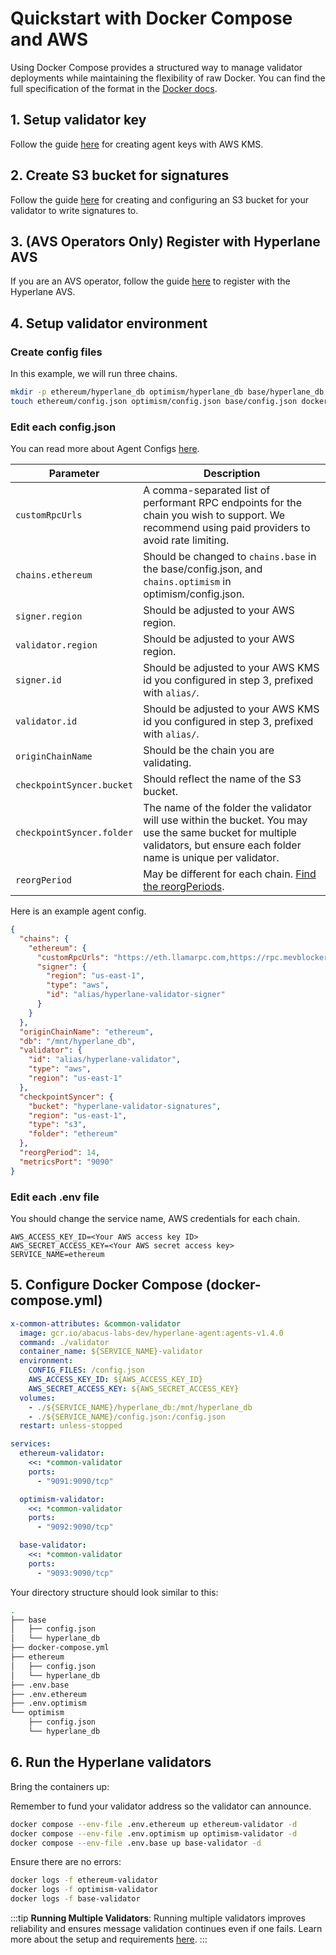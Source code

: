 # Quickstart with Docker Compose and AWS

Using Docker Compose provides a structured way to manage validator deployments while maintaining the flexibility of raw Docker. You can find the full specification of the format in the [Docker docs](https://docs.Docker.com/compose/compose-file/).

## 1. Setup validator key

Follow the guide [here](set-up-agent-keys.mdx#2-aws-kms) for creating agent keys with AWS KMS.

## 2. Create S3 bucket for signatures

Follow the guide [here](./validators/validator-signatures-aws.mdx) for creating and configuring an S3 bucket for your validator to write signatures to.

## 3. (AVS Operators Only) Register with Hyperlane AVS

If you are an AVS operator, follow the guide [here](../guides/avs-operator-guide.mdx#4-register-your-operator) to register with the Hyperlane AVS.

## 4. Setup validator environment

### Create config files

In this example, we will run three chains.

```bash
mkdir -p ethereum/hyperlane_db optimism/hyperlane_db base/hyperlane_db && \
touch ethereum/config.json optimism/config.json base/config.json docker-compose.yml .env.ethereum .env.optimism .env.base
```

### Edit each config.json

You can read more about Agent Configs [here](./agent-config.mdx).

| Parameter                 | Description                                                                                                                                                                |
| ------------------------- | -------------------------------------------------------------------------------------------------------------------------------------------------------------------------- |
| `customRpcUrls`           | A comma-separated list of performant RPC endpoints for the chain you wish to support. We recommend using paid providers to avoid rate limiting.                            |
| `chains.ethereum`         | Should be changed to `chains.base` in the base/config.json, and `chains.optimism` in optimism/config.json.                                                                 |
| `signer.region`           | Should be adjusted to your AWS region.                                                                                                                                     |
| `validator.region`        | Should be adjusted to your AWS region.                                                                                                                                     |
| `signer.id`               | Should be adjusted to your AWS KMS id you configured in step 3, prefixed with `alias/`.                                                                                    |
| `validator.id`            | Should be adjusted to your AWS KMS id you configured in step 3, prefixed with `alias/`.                                                                                    |
| `originChainName`         | Should be the chain you are validating.                                                                                                                                    |
| `checkpointSyncer.bucket` | Should reflect the name of the S3 bucket.                                                                                                                                  |
| `checkpointSyncer.folder` | The name of the folder the validator will use within the bucket. You may use the same bucket for multiple validators, but ensure each folder name is unique per validator. |
| `reorgPeriod`             | May be different for each chain. [Find the reorgPeriods](https://github.com/hyperlane-xyz/hyperlane-registry/tree/main/chains).                                            |

Here is an example agent config.

```json
{
  "chains": {
    "ethereum": {
      "customRpcUrls": "https://eth.llamarpc.com,https://rpc.mevblocker.io",
      "signer": {
        "region": "us-east-1",
        "type": "aws",
        "id": "alias/hyperlane-validator-signer"
      }
    }
  },
  "originChainName": "ethereum",
  "db": "/mnt/hyperlane_db",
  "validator": {
    "id": "alias/hyperlane-validator",
    "type": "aws",
    "region": "us-east-1"
  },
  "checkpointSyncer": {
    "bucket": "hyperlane-validator-signatures",
    "region": "us-east-1",
    "type": "s3",
    "folder": "ethereum"
  },
  "reorgPeriod": 14,
  "metricsPort": "9090"
}
```

### Edit each .env file

You should change the service name, AWS credentials for each chain.

```
AWS_ACCESS_KEY_ID=<Your AWS access key ID>
AWS_SECRET_ACCESS_KEY=<Your AWS secret access key>
SERVICE_NAME=ethereum
```

## 5. Configure Docker Compose (docker-compose.yml)

```yaml
x-common-attributes: &common-validator
  image: gcr.io/abacus-labs-dev/hyperlane-agent:agents-v1.4.0
  command: ./validator
  container_name: ${SERVICE_NAME}-validator
  environment:
    CONFIG_FILES: /config.json
    AWS_ACCESS_KEY_ID: ${AWS_ACCESS_KEY_ID}
    AWS_SECRET_ACCESS_KEY: ${AWS_SECRET_ACCESS_KEY}
  volumes:
    - ./${SERVICE_NAME}/hyperlane_db:/mnt/hyperlane_db
    - ./${SERVICE_NAME}/config.json:/config.json
  restart: unless-stopped

services:
  ethereum-validator:
    <<: *common-validator
    ports:
      - "9091:9090/tcp"

  optimism-validator:
    <<: *common-validator
    ports:
      - "9092:9090/tcp"

  base-validator:
    <<: *common-validator
    ports:
      - "9093:9090/tcp"
```

Your directory structure should look similar to this:

```bash
.
├── base
│   ├── config.json
│   └── hyperlane_db
├── docker-compose.yml
├── ethereum
│   ├── config.json
│   └── hyperlane_db
├── .env.base
├── .env.ethereum
├── .env.optimism
└── optimism
    ├── config.json
    └── hyperlane_db
```

## 6. Run the Hyperlane validators

Bring the containers up:

Remember to fund your validator address so the validator can announce.

```bash
docker compose --env-file .env.ethereum up ethereum-validator -d
docker compose --env-file .env.optimism up optimism-validator -d
docker compose --env-file .env.base up base-validator -d
```

Ensure there are no errors:

```bash
docker logs -f ethereum-validator
docker logs -f optimism-validator
docker logs -f base-validator
```

:::tip
**Running Multiple Validators**: Running multiple validators improves reliability and ensures message validation continues even if one fails. Learn more about the setup and requirements [here](./validators/run-validators.mdx#running-multiple-validators).
:::
